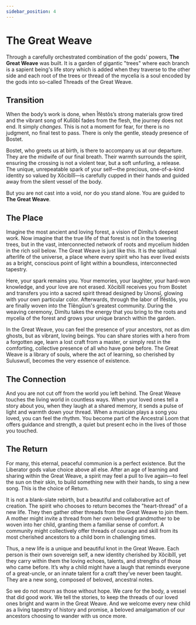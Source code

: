 ```yaml
---
sidebar_position: 4
---
```



# The Great Weave

Through a carefully orchestrated combination of the gods' powers, **The Great
Weave** was built. It is a garden of gigantic "trees" where each branch is a
sapient being's life story which is added when they traverse to the other side
and each root of the trees or thread of the mycelia is a soul encoded by the
gods into so-called Threads of the Great Weave.

## Transition

When the body’s work is done, when Îfêstôs’s strong materials grow tired and the
vibrant song of Kulîôbî fades from the flesh, the journey does not end. It
simply *changes*. This is not a moment for fear, for there is no judgment, no
final test to pass. There is only the gentle, steady presence of Bostet.

Bostet, who greets us at birth, is there to accompany us at our departure. They
are the midwife of our final breath. Their warmth surrounds the spirit, ensuring
the crossing is not a violent tear, but a soft unfurling, a release. The unique,
unrepeatable spark of your self—the precious, one-of-a-kind identity so valued
by Xôcibîlî—is carefully cupped in their hands and guided away from the silent
vessel of the body.

But you are not cast into a void, nor do you stand alone. You are guided to **The
Great Weave**.

## The Place

Imagine the most ancient and loving forest, a vision of Dimîtu’s deepest work.
Now imagine that the true life of that forest is not in the towering trees, but
in the vast, interconnected network of roots and mycelium hidden in the rich
soil below. The Great Weave is just like this. It is the spiritual afterlife of
the universe, a place where every spirit who has ever lived exists as a bright,
conscious point of light within a boundless, interconnected tapestry.

Here, your spark remains you. Your memories, your laughter, your hard-won
knowledge, and your love are not erased. Xôcibîlî receives you from Bostet and
transfers you into a sacred spirit thread designed by Unonsî, glowing with your
own particular color. Afterwards, through the labor of Îfêstôs, you are finally
woven into the Tîêngûun's greatest community. During the weaving ceremony,
Dimîtu takes the energy that you bring to the roots and mycelia of the forest
and grows your unique branch within the garden.

In the Great Weave, you can feel the presence of your ancestors, not as dim
ghosts, but as vibrant, loving beings. You can share stories with a hero from a
forgotten age, learn a lost craft from a master, or simply rest in the
comforting, collective presence of all who have gone before. The Great Weave is
a library of souls, where the act of learning, so cherished by Suluswutî,
becomes the very essence of existence.

## The Connection

And you are not cut off from the world you left behind. The Great Weave touches
the living world in countless ways. When your loved ones tell a story about you,
when they laugh at a shared memory, it sends a pulse of light and warmth down
your thread. When a musician plays a song you loved, you can feel the rhythm.
You become part of the Ancestral Loom that offers guidance and strength, a quiet
but present echo in the lives of those you touched.

## The Return

For many, this eternal, peaceful communion is a perfect existence. But the
Liberator gods value choice above all else. After an age of learning and sharing
within the Great Weave, a spirit may feel a pull to live again—to feel the sun
on their skin, to build something new with their hands, to sing a new song. This
is the choice of Return.

It is not a blank-slate rebirth, but a beautiful and collaborative act of
creation. The spirit who chooses to return becomes the "heart-thread" of a new
life. They then gather other threads from the Great Weave to join them. A mother
might invite a thread from her own beloved grandmother to be woven into her
child, granting them a familiar sense of comfort. A community might collectively
offer threads of courage and skill from its most cherished ancestors to a child
born in challenging times.

Thus, a new life is a unique and beautiful knot in the Great Weave. Each person
is their own sovereign self, a new identity cherished by Xôcibîlî, yet they
carry within them the loving echoes, talents, and strengths of those who came
before. It’s why a child might have a laugh that reminds everyone of a
great-uncle, or an innate talent for a craft they’ve never been taught. They are
a new song, composed of beloved, ancestral notes.

So we do not mourn as those without hope. We care for the body, a vessel that
did good work. We tell the stories, to keep the threads of our loved ones bright
and warm in the Great Weave. And we welcome every new child as a living tapestry
of history and promise, a beloved amalgamation of our ancestors choosing to
wander with us once more.

<HisyeoTooltip />